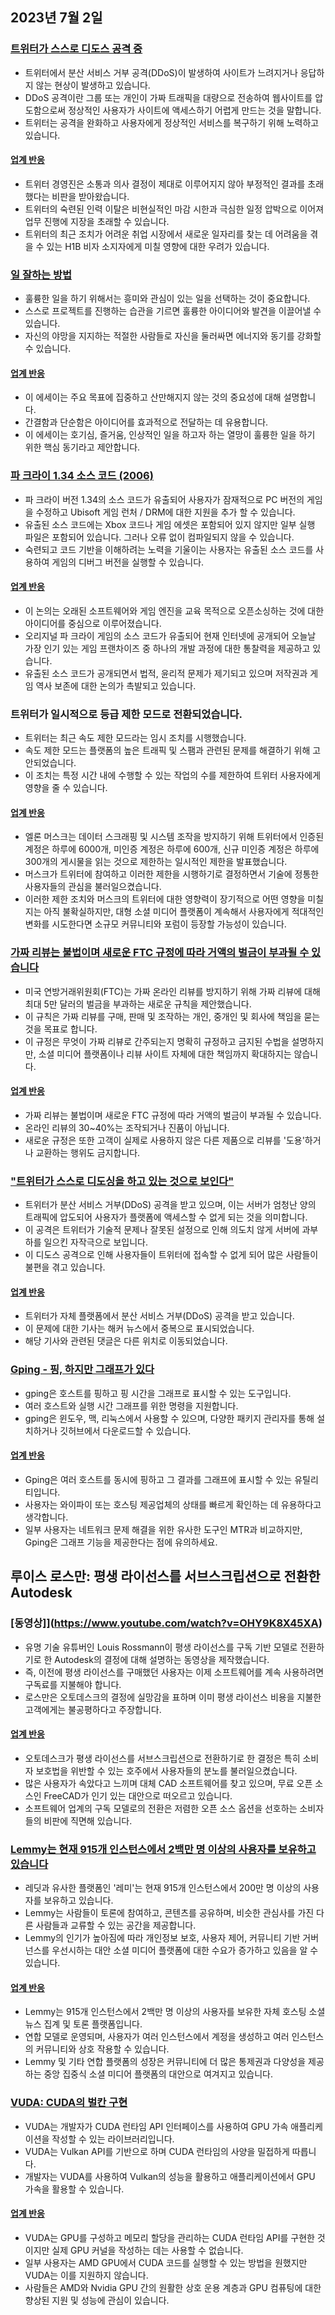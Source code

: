 

<CallToAction />

<Steps>

## 2023년 7월 2일

### [트위터가 스스로 디도스 공격 중](https://sfba.social/@sysop408/110639435788921057)

- 트위터에서 분산 서비스 거부 공격(DDoS)이 발생하여 사이트가 느려지거나 응답하지 않는 현상이 발생하고 있습니다.
- DDoS 공격이란 그룹 또는 개인이 가짜 트래픽을 대량으로 전송하여 웹사이트를 압도함으로써 정상적인 사용자가 사이트에 액세스하기 어렵게 만드는 것을 말합니다.
- 트위터는 공격을 완화하고 사용자에게 정상적인 서비스를 복구하기 위해 노력하고 있습니다.

#### [업계 반응](http://news.ycombinator.com/item?id=36553236)

- 트위터 경영진은 소통과 의사 결정이 제대로 이루어지지 않아 부정적인 결과를 초래했다는 비판을 받아왔습니다.
- 트위터의 숙련된 인력 이탈은 비현실적인 마감 시한과 극심한 일정 압박으로 이어져 업무 진행에 지장을 초래할 수 있습니다.
- 트위터의 최근 조치가 어려운 취업 시장에서 새로운 일자리를 찾는 데 어려움을 겪을 수 있는 H1B 비자 소지자에게 미칠 영향에 대한 우려가 있습니다.

### [일 잘하는 방법](http://paulgraham.com/greatwork.html)

- 훌륭한 일을 하기 위해서는 흥미와 관심이 있는 일을 선택하는 것이 중요합니다.
- 스스로 프로젝트를 진행하는 습관을 기르면 훌륭한 아이디어와 발견을 이끌어낼 수 있습니다.
- 자신의 야망을 지지하는 적절한 사람들로 자신을 둘러싸면 에너지와 동기를 강화할 수 있습니다.

#### [업계 반응](http://news.ycombinator.com/item?id=36550615)

- 이 에세이는 주요 목표에 집중하고 산만해지지 않는 것의 중요성에 대해 설명합니다.
- 간결함과 단순함은 아이디어를 효과적으로 전달하는 데 유용합니다.
- 이 에세이는 호기심, 즐거움, 인상적인 일을 하고자 하는 열망이 훌륭한 일을 하기 위한 핵심 동기라고 제안합니다.

### [파 크라이 1.34 소스 코드 (2006)](https://archive.org/details/far-cry-1.34-complete)

- 파 크라이 버전 1.34의 소스 코드가 유출되어 사용자가 잠재적으로 PC 버전의 게임을 수정하고 Ubisoft 게임 런처 / DRM에 대한 지원을 추가 할 수 있습니다.
- 유출된 소스 코드에는 Xbox 코드나 게임 에셋은 포함되어 있지 않지만 일부 실행 파일은 포함되어 있습니다. 그러나 오류 없이 컴파일되지 않을 수 있습니다.
- 숙련되고 코드 기반을 이해하려는 노력을 기울이는 사용자는 유출된 소스 코드를 사용하여 게임의 디버그 버전을 실행할 수 있습니다.

#### [업계 반응](http://news.ycombinator.com/item?id=36547801)

- 이 논의는 오래된 소프트웨어와 게임 엔진을 교육 목적으로 오픈소싱하는 것에 대한 아이디어를 중심으로 이루어졌습니다.
- 오리지널 파 크라이 게임의 소스 코드가 유출되어 현재 인터넷에 공개되어 오늘날 가장 인기 있는 게임 프랜차이즈 중 하나의 개발 과정에 대한 통찰력을 제공하고 있습니다.
- 유출된 소스 코드가 공개되면서 법적, 윤리적 문제가 제기되고 있으며 저작권과 게임 역사 보존에 대한 논의가 촉발되고 있습니다.

### 트위터가 일시적으로 등급 제한 모드로 전환되었습니다.

- 트위터는 최근 속도 제한 모드라는 임시 조치를 시행했습니다.
- 속도 제한 모드는 플랫폼의 높은 트래픽 및 스팸과 관련된 문제를 해결하기 위해 고안되었습니다.
- 이 조치는 특정 시간 내에 수행할 수 있는 작업의 수를 제한하여 트위터 사용자에게 영향을 줄 수 있습니다.

#### [업계 반응](http://news.ycombinator.com/item?id=36552324)

- 엘론 머스크는 데이터 스크래핑 및 시스템 조작을 방지하기 위해 트위터에서 인증된 계정은 하루에 6000개, 미인증 계정은 하루에 600개, 신규 미인증 계정은 하루에 300개의 게시물을 읽는 것으로 제한하는 일시적인 제한을 발표했습니다.
- 머스크가 트위터에 참여하고 이러한 제한을 시행하기로 결정하면서 기술에 정통한 사용자들의 관심을 불러일으켰습니다.
- 이러한 제한 조치와 머스크의 트위터에 대한 영향력이 장기적으로 어떤 영향을 미칠지는 아직 불확실하지만, 대형 소셜 미디어 플랫폼이 계속해서 사용자에게 적대적인 변화를 시도한다면 소규모 커뮤니티와 포럼이 등장할 가능성이 있습니다.

### [가짜 리뷰는 불법이며 새로운 FTC 규정에 따라 거액의 벌금이 부과될 수 있습니다](https://www.washingtonpost.com/technology/2023/06/30/fake-reviews-online-ftc/)

- 미국 연방거래위원회(FTC)는 가짜 온라인 리뷰를 방지하기 위해 가짜 리뷰에 대해 최대 5만 달러의 벌금을 부과하는 새로운 규칙을 제안했습니다.
- 이 규칙은 가짜 리뷰를 구매, 판매 및 조작하는 개인, 중개인 및 회사에 책임을 묻는 것을 목표로 합니다.
- 이 규정은 무엇이 가짜 리뷰로 간주되는지 명확히 규정하고 금지된 수법을 설명하지만, 소셜 미디어 플랫폼이나 리뷰 사이트 자체에 대한 책임까지 확대하지는 않습니다.

#### [업계 반응](http://news.ycombinator.com/item?id=36556228)

- 가짜 리뷰는 불법이며 새로운 FTC 규정에 따라 거액의 벌금이 부과될 수 있습니다.
- 온라인 리뷰의 30~40%는 조작되거나 진품이 아닙니다.
- 새로운 규정은 또한 고객이 실제로 사용하지 않은 다른 제품으로 리뷰를 '도용'하거나 교환하는 행위도 금지합니다.

### ["트위터가 스스로 디도싱을 하고 있는 것으로 보인다"](https://sfba.social/@sysop408/110639474671754723)

- 트위터가 분산 서비스 거부(DDoS) 공격을 받고 있으며, 이는 서버가 엄청난 양의 트래픽에 압도되어 사용자가 플랫폼에 액세스할 수 없게 되는 것을 의미합니다.
- 이 공격은 트위터가 기술적 문제나 잘못된 설정으로 인해 의도치 않게 서버에 과부하를 일으킨 자작극으로 보입니다.
- 이 디도스 공격으로 인해 사용자들이 트위터에 접속할 수 없게 되어 많은 사람들이 불편을 겪고 있습니다.

#### [업계 반응](http://news.ycombinator.com/item?id=36553762)

- 트위터가 자체 플랫폼에서 분산 서비스 거부(DDoS) 공격을 받고 있습니다.
- 이 문제에 대한 기사는 해커 뉴스에서 중복으로 표시되었습니다.
- 해당 기사와 관련된 댓글은 다른 위치로 이동되었습니다.

### [Gping - 핑, 하지만 그래프가 있다](https://github.com/orf/gping)

- gping은 호스트를 핑하고 핑 시간을 그래프로 표시할 수 있는 도구입니다.
- 여러 호스트와 실행 시간 그래프를 위한 명령을 지원합니다.
- gping은 윈도우, 맥, 리눅스에서 사용할 수 있으며, 다양한 패키지 관리자를 통해 설치하거나 깃허브에서 다운로드할 수 있습니다.

#### [업계 반응](http://news.ycombinator.com/item?id=36548676)

- Gping은 여러 호스트를 동시에 핑하고 그 결과를 그래프에 표시할 수 있는 유틸리티입니다.
- 사용자는 와이파이 또는 호스팅 제공업체의 상태를 빠르게 확인하는 데 유용하다고 생각합니다.
- 일부 사용자는 네트워크 문제 해결을 위한 유사한 도구인 MTR과 비교하지만, Gping은 그래프 기능을 제공한다는 점에 유의하세요.

## 루이스 로스만: 평생 라이선스를 서브스크립션으로 전환한 Autodesk

### [동영상]](https://www.youtube.com/watch?v=OHY9K8X45XA)

- 유명 기술 유튜버인 Louis Rossmann이 평생 라이선스를 구독 기반 모델로 전환하기로 한 Autodesk의 결정에 대해 설명하는 동영상을 제작했습니다.
- 즉, 이전에 평생 라이선스를 구매했던 사용자는 이제 소프트웨어를 계속 사용하려면 구독료를 지불해야 합니다.
- 로스만은 오토데스크의 결정에 실망감을 표하며 이미 평생 라이선스 비용을 지불한 고객에게는 불공평하다고 주장합니다.

#### [업계 반응](http://news.ycombinator.com/item?id=36547864)

- 오토데스크가 평생 라이선스를 서브스크립션으로 전환하기로 한 결정은 특히 소비자 보호법을 위반할 수 있는 호주에서 사용자들의 분노를 불러일으켰습니다.
- 많은 사용자가 속았다고 느끼며 대체 CAD 소프트웨어를 찾고 있으며, 무료 오픈 소스인 FreeCAD가 인기 있는 대안으로 떠오르고 있습니다.
- 소프트웨어 업계의 구독 모델로의 전환은 저렴한 오픈 소스 옵션을 선호하는 소비자들의 비판에 직면해 있습니다.

### [Lemmy는 현재 915개 인스턴스에서 2백만 명 이상의 사용자를 보유하고 있습니다](https://lemmymap.feddit.de)

- 레딧과 유사한 플랫폼인 '레미'는 현재 915개 인스턴스에서 200만 명 이상의 사용자를 보유하고 있습니다.
- Lemmy는 사람들이 토론에 참여하고, 콘텐츠를 공유하며, 비슷한 관심사를 가진 다른 사람들과 교류할 수 있는 공간을 제공합니다.
- Lemmy의 인기가 높아짐에 따라 개인정보 보호, 사용자 제어, 커뮤니티 기반 거버넌스를 우선시하는 대안 소셜 미디어 플랫폼에 대한 수요가 증가하고 있음을 알 수 있습니다.

#### [업계 반응](http://news.ycombinator.com/item?id=36546425)

- Lemmy는 915개 인스턴스에서 2백만 명 이상의 사용자를 보유한 자체 호스팅 소셜 뉴스 집계 및 토론 플랫폼입니다.
- 연합 모델로 운영되며, 사용자가 여러 인스턴스에서 계정을 생성하고 여러 인스턴스의 커뮤니티와 상호 작용할 수 있습니다.
- Lemmy 및 기타 연합 플랫폼의 성장은 커뮤니티에 더 많은 통제권과 다양성을 제공하는 중앙 집중식 소셜 미디어 플랫폼의 대안으로 여겨지고 있습니다.

### [VUDA: CUDA의 벌칸 구현](https://github.com/jgbit/vuda)

- VUDA는 개발자가 CUDA 런타임 API 인터페이스를 사용하여 GPU 가속 애플리케이션을 작성할 수 있는 라이브러리입니다.
- VUDA는 Vulkan API를 기반으로 하며 CUDA 런타임의 사양을 밀접하게 따릅니다.
- 개발자는 VUDA를 사용하여 Vulkan의 성능을 활용하고 애플리케이션에서 GPU 가속을 활용할 수 있습니다.

#### [업계 반응](http://news.ycombinator.com/item?id=36549637)

- VUDA는 GPU를 구성하고 메모리 할당을 관리하는 CUDA 런타임 API를 구현한 것이지만 실제 GPU 커널을 작성하는 데는 사용할 수 없습니다.
- 일부 사용자는 AMD GPU에서 CUDA 코드를 실행할 수 있는 방법을 원했지만 VUDA는 이를 지원하지 않습니다.
- 사람들은 AMD와 Nvidia GPU 간의 원활한 상호 운용 계층과 GPU 컴퓨팅에 대한 향상된 지원 및 성능에 관심이 있습니다.

</Steps>
